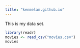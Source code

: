 ```yaml
---
title: "kenmelam.github.io"
---
```


This is my data set.

```r
library(readr)
movies <- read_csv("movies.csv")
movies
```
